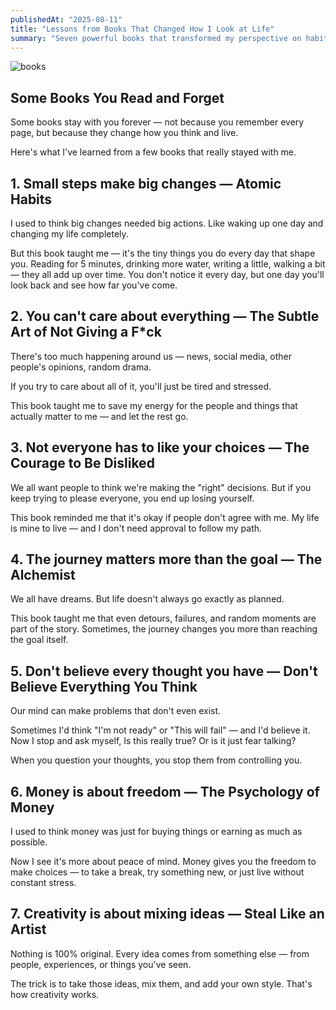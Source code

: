 ```yaml
---
publishedAt: "2025-08-11"
title: "Lessons from Books That Changed How I Look at Life"
summary: "Seven powerful books that transformed my perspective on habits, relationships, creativity, and personal growth."
---
```

![books](/books.jpg)

## Some Books You Read and Forget

Some books stay with you forever — not because you remember every page, but because they change how you think and live.

Here's what I've learned from a few books that really stayed with me.

## 1. Small steps make big changes — Atomic Habits

I used to think big changes needed big actions. Like waking up one day and changing my life completely.

But this book taught me — it's the tiny things you do every day that shape you. Reading for 5 minutes, drinking more water, writing a little, walking a bit — they all add up over time. You don't notice it every day, but one day you'll look back and see how far you've come.

## 2. You can't care about everything — The Subtle Art of Not Giving a F\*ck

There's too much happening around us — news, social media, other people's opinions, random drama.

If you try to care about all of it, you'll just be tired and stressed.

This book taught me to save my energy for the people and things that actually matter to me — and let the rest go.

## 3. Not everyone has to like your choices — The Courage to Be Disliked

We all want people to think we're making the "right" decisions. But if you keep trying to please everyone, you end up losing yourself.

This book reminded me that it's okay if people don't agree with me. My life is mine to live — and I don't need approval to follow my path.

## 4. The journey matters more than the goal — The Alchemist

We all have dreams. But life doesn't always go exactly as planned.

This book taught me that even detours, failures, and random moments are part of the story. Sometimes, the journey changes you more than reaching the goal itself.

## 5. Don't believe every thought you have — Don't Believe Everything You Think

Our mind can make problems that don't even exist.

Sometimes I'd think "I'm not ready" or "This will fail" — and I'd believe it. Now I stop and ask myself, Is this really true? Or is it just fear talking?

When you question your thoughts, you stop them from controlling you.

## 6. Money is about freedom — The Psychology of Money

I used to think money was just for buying things or earning as much as possible.

Now I see it's more about peace of mind. Money gives you the freedom to make choices — to take a break, try something new, or just live without constant stress.

## 7. Creativity is about mixing ideas — Steal Like an Artist

Nothing is 100% original. Every idea comes from something else — from people, experiences, or things you've seen.

The trick is to take those ideas, mix them, and add your own style. That's how creativity works.
